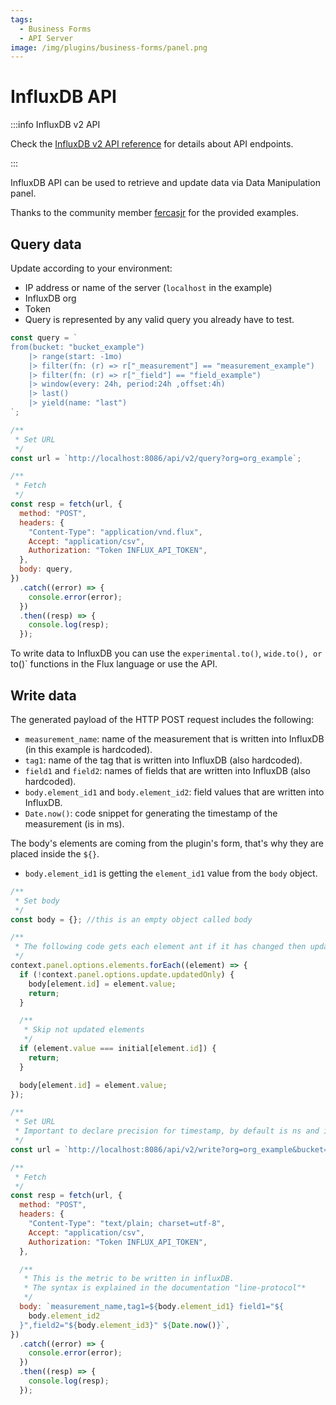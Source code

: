 ```yaml
---
tags:
  - Business Forms
  - API Server
image: /img/plugins/business-forms/panel.png
---
```



# InfluxDB API

:::info InfluxDB v2 API

Check the [InfluxDB v2 API reference](https://docs.influxdata.com/influxdb/cloud/reference/api/) for details about API endpoints.

:::

InfluxDB API can be used to retrieve and update data via Data Manipulation panel.

Thanks to the community member [fercasjr](https://github.com/fercasjr) for the provided examples.

## Query data

Update according to your environment:

- IP address or name of the server (`localhost` in the example)
- InfluxDB org
- Token
- Query is represented by any valid query you already have to test.

```js
const query = `
from(bucket: "bucket_example") 
	|> range(start: -1mo)
	|> filter(fn: (r) => r["_measurement"] == "measurement_example")
	|> filter(fn: (r) => r["_field"] == "field_example")
	|> window(every: 24h, period:24h ,offset:4h)
	|> last()
	|> yield(name: "last")
`;

/**
 * Set URL
 */
const url = `http://localhost:8086/api/v2/query?org=org_example`;

/**
 * Fetch
 */
const resp = fetch(url, {
  method: "POST",
  headers: {
    "Content-Type": "application/vnd.flux",
    Accept: "application/csv",
    Authorization: "Token INFLUX_API_TOKEN",
  },
  body: query,
})
  .catch((error) => {
    console.error(error);
  })
  .then((resp) => {
    console.log(resp);
  });
```

To write data to InfluxDB you can use the `experimental.to()`, `wide.to(), or `to()` functions in the Flux language or use the API.

## Write data

The generated payload of the HTTP POST request includes the following:

- `measurement_name`: name of the measurement that is written into InfluxDB (in this example is hardcoded).
- `tag1`: name of the tag that is written into InfluxDB (also hardcoded).
- `field1` and `field2`: names of fields that are written into InfluxDB (also hardcoded).
- `body.element_id1` and `body.element_id2`: field values that are written into InfluxDB.
- `Date.now()`: code snippet for generating the timestamp of the measurement (is in ms).

The body's elements are coming from the plugin's form, that's why they are placed inside the `${}`.

- `body.element_id1` is getting the `element_id1` value from the `body` object.

```js
/**
 * Set body
 */
const body = {}; //this is an empty object called body

/**
 * The following code gets each element ant if it has changed then updates the values and passes them to "body" object
 */
context.panel.options.elements.forEach((element) => {
  if (!context.panel.options.update.updatedOnly) {
    body[element.id] = element.value;
    return;
  }

  /**
   * Skip not updated elements
   */
  if (element.value === initial[element.id]) {
    return;
  }

  body[element.id] = element.value;
});

/**
 * Set URL
 * Important to declare precision for timestamp, by default is ns and in the following code we are generating a timestamp in ms
 */
const url = `http://localhost:8086/api/v2/write?org=org_example&bucket=bucket_example&precision=ms`;

/**
 * Fetch
 */
const resp = fetch(url, {
  method: "POST",
  headers: {
    "Content-Type": "text/plain; charset=utf-8",
    Accept: "application/csv",
    Authorization: "Token INFLUX_API_TOKEN",
  },

  /**
   * This is the metric to be written in influxDB.
   * The syntax is explained in the documentation "line-protocol"*
   */
  body: `measurement_name,tag1=${body.element_id1} field1="${
    body.element_id2
  }",field2="${body.element_id3}" ${Date.now()}`,
})
  .catch((error) => {
    console.error(error);
  })
  .then((resp) => {
    console.log(resp);
  });
```
